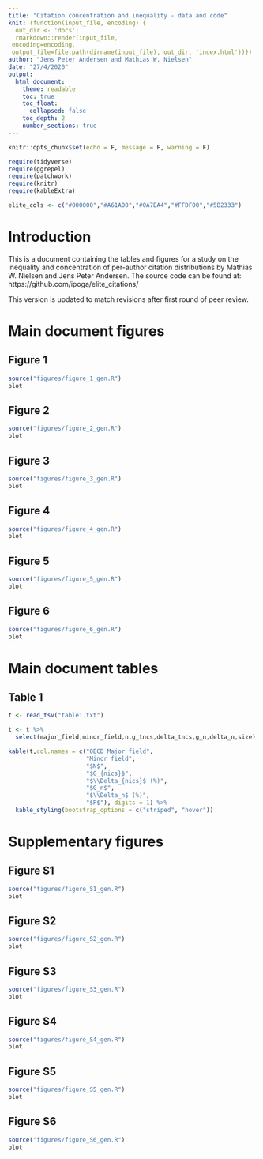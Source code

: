 ```yaml
---
title: "Citation concentration and inequality - data and code"
knit: (function(input_file, encoding) {
  out_dir <- 'docs';
  rmarkdown::render(input_file,
 encoding=encoding,
 output_file=file.path(dirname(input_file), out_dir, 'index.html'))})
author: "Jens Peter Andersen and Mathias W. Nielsen"
date: "27/4/2020"
output: 
  html_document:
    theme: readable
    toc: true
    toc_float: 
      collapsed: false
    toc_depth: 2
    number_sections: true
---
```


```r
knitr::opts_chunk$set(echo = F, message = F, warning = F)

require(tidyverse)
require(ggrepel)
require(patchwork)
require(knitr)
require(kableExtra)

elite_cols <- c("#000000","#A61A00","#0A7EA4","#FFDF00","#5B2333")

```

# Introduction

This is a document containing the tables and figures for a study on the inequality and concentration of per-author citation distributions by Mathias W. Nielsen and Jens Peter Andersen. The source code can be found at: https://github.com/ipoga/elite_citations/

This version is updated to match revisions after first round of peer review.

# Main document figures

## Figure 1

```r

source("figures/figure_1_gen.R")
plot
```

## Figure 2

```r

source("figures/figure_2_gen.R")
plot
```

## Figure 3

```r

source("figures/figure_3_gen.R")
plot
```

## Figure 4

```r

source("figures/figure_4_gen.R")
plot
```

## Figure 5

```r

source("figures/figure_5_gen.R")
plot
```

## Figure 6

```r

source("figures/figure_6_gen.R")
plot
```

# Main document tables

## Table 1

```r
t <- read_tsv("table1.txt")

t <- t %>%
  select(major_field,minor_field,n,g_tncs,delta_tncs,g_n,delta_n,size)

kable(t,col.names = c("OECD Major field",
                      "Minor field",
                      "$N$",
                      "$G_{nics}$",
                      "$\\Delta_{nics}$ (%)",
                      "$G_n$",
                      "$\\Delta_n$ (%)",
                      "$P$"), digits = 1) %>%
  kable_styling(bootstrap_options = c("striped", "hover"))

```

# Supplementary figures

## Figure S1

```r

source("figures/figure_S1_gen.R")
plot
```

## Figure S2

```r

source("figures/figure_S2_gen.R")
plot
```

## Figure S3

```r

source("figures/figure_S3_gen.R")
plot
```

## Figure S4

```r

source("figures/figure_S4_gen.R")
plot
```

## Figure S5

```r

source("figures/figure_S5_gen.R")
plot
```

## Figure S6

```r

source("figures/figure_S6_gen.R")
plot
```


